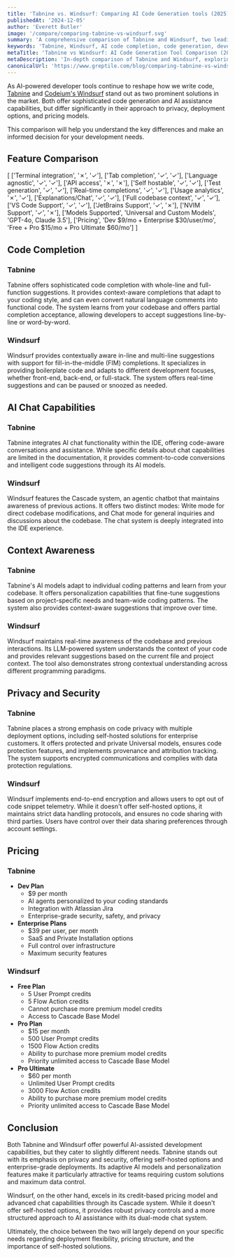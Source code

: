 ```yaml
---
title: 'Tabnine vs. Windsurf: Comparing AI Code Generation tools (2025)'
publishedAt: '2024-12-05'
author: 'Everett Butler'
image: '/compare/comparing-tabnine-vs-windsurf.svg'
summary: 'A comprehensive comparison of Tabnine and Windsurf, two leading AI-powered code completion tools, analyzing their features, pricing, and capabilities to help developers make an informed choice.'
keywords: 'Tabnine, Windsurf, AI code completion, code generation, developer tools, IDE integration, AI coding assistant, code automation'
metaTitle: 'Tabnine vs Windsurf: AI Code Generation Tool Comparison (2025)'
metaDescription: 'In-depth comparison of Tabnine and Windsurf, exploring features, pricing, and capabilities to help developers choose the right AI code generation tool for their needs.'
canonicalUrl: 'https://www.greptile.com/blog/comparing-tabnine-vs-windsurf'
---
```


As AI-powered developer tools continue to reshape how we write code, [Tabnine](https://www.tabnine.com/) and [Codeium's Windsurf](https://codeium.com/windsurf) stand out as two prominent solutions in the market. Both offer sophisticated code generation and AI assistance capabilities, but differ significantly in their approach to privacy, deployment options, and pricing models. 

This comparison will help you understand the key differences and make an informed decision for your development needs.

## Feature Comparison

[
    ['Terminal integration', '✗', '✓'],
    ['Tab completion', '✓', '✓'],
    ['Language agnostic', '✓', '✓'],
    ['API access', '✗', '✗'],
    ['Self hostable', '✓', '✓'],
    ['Test generation', '✓', '✓'],
    ['Real-time completions', '✓', '✓'],
    ['Usage analytics', '✗', '✓'],
    ['Explanations/Chat', '✓', '✓'],
    ['Full codebase context', '✓', '✓'],
    ['VS Code Support', '✓', '✓'],
    ['JetBrains Support', '✓', '✗'],
    ['NVIM Support', '✓', '✗'],
    ['Models Supported', 'Universal and Custom Models', 'GPT-4o, Claude 3.5'],
    ['Pricing', 'Dev $9/mo + Enterprise $30/user/mo', 'Free + Pro $15/mo + Pro Ultimate $60/mo']
]

## Code Completion

### Tabnine
Tabnine offers sophisticated code completion with whole-line and full-function suggestions. It provides context-aware completions that adapt to your coding style, and can even convert natural language comments into functional code. The system learns from your codebase and offers partial completion acceptance, allowing developers to accept suggestions line-by-line or word-by-word.

### Windsurf
Windsurf provides contextually aware in-line and multi-line suggestions with support for fill-in-the-middle (FIM) completions. It specializes in providing boilerplate code and adapts to different development focuses, whether front-end, back-end, or full-stack. The system offers real-time suggestions and can be paused or snoozed as needed.

## AI Chat Capabilities

### Tabnine
Tabnine integrates AI chat functionality within the IDE, offering code-aware conversations and assistance. While specific details about chat capabilities are limited in the documentation, it provides comment-to-code conversions and intelligent code suggestions through its AI models.

### Windsurf
Windsurf features the Cascade system, an agentic chatbot that maintains awareness of previous actions. It offers two distinct modes: Write mode for direct codebase modifications, and Chat mode for general inquiries and discussions about the codebase. The chat system is deeply integrated into the IDE experience.

## Context Awareness

### Tabnine
Tabnine's AI models adapt to individual coding patterns and learn from your codebase. It offers personalization capabilities that fine-tune suggestions based on project-specific needs and team-wide coding patterns. The system also provides context-aware suggestions that improve over time.

### Windsurf
Windsurf maintains real-time awareness of the codebase and previous interactions. Its LLM-powered system understands the context of your code and provides relevant suggestions based on the current file and project context. The tool also demonstrates strong contextual understanding across different programming paradigms.

## Privacy and Security

### Tabnine
Tabnine places a strong emphasis on code privacy with multiple deployment options, including self-hosted solutions for enterprise customers. It offers protected and private Universal models, ensures code protection features, and implements provenance and attribution tracking. The system supports encrypted communications and complies with data protection regulations.

### Windsurf
Windsurf implements end-to-end encryption and allows users to opt out of code snippet telemetry. While it doesn't offer self-hosted options, it maintains strict data handling protocols, and ensures no code sharing with third parties. Users have control over their data sharing preferences through account settings.

## Pricing

### Tabnine
- **Dev Plan**
  - $9 per month
  - AI agents personalized to your coding standards
  - Integration with Atlassian Jira
  - Enterprise-grade security, safety, and privacy
- **Enterprise Plans**
  - $39 per user, per month
  - SaaS and Private Installation options
  - Full control over infrastructure
  - Maximum security features

### Windsurf
- **Free Plan**
  - 5 User Prompt credits
  - 5 Flow Action credits
  - Cannot purchase more premium model credits
  - Access to Cascade Base Model
- **Pro Plan**
  - $15 per month
  - 500 User Prompt credits
  - 1500 Flow Action credits
  - Ability to purchase more premium model credits
  - Priority unlimited access to Cascade Base Model
- **Pro Ultimate**
  - $60 per month
  - Unlimited User Prompt credits
  - 3000 Flow Action credits
  - Ability to purchase more premium model credits
  - Priority unlimited access to Cascade Base Model

## Conclusion

Both Tabnine and Windsurf offer powerful AI-assisted development capabilities, but they cater to slightly different needs. Tabnine stands out with its emphasis on privacy and security, offering self-hosted options and enterprise-grade deployments. Its adaptive AI models and personalization features make it particularly attractive for teams requiring custom solutions and maximum data control.

Windsurf, on the other hand, excels in its credit-based pricing model and advanced chat capabilities through its Cascade system. While it doesn't offer self-hosted options, it provides robust privacy controls and a more structured approach to AI assistance with its dual-mode chat system. 

Ultimately, the choice between the two will largely depend on your specific needs regarding deployment flexibility, pricing structure, and the importance of self-hosted solutions.
